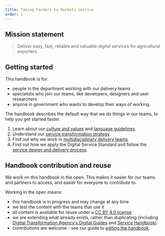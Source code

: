 ```yaml
---
title: Taking Farmers to Markets service
order: 1
---
```


## Mission statement

> Deliver easy, fast, reliable and valuable digital services for agricultural exporters.

## Getting started

This handbook is for:

- people in the department working with our delivery teams
- specialists who join our teams, like developers, designers and user researchers
- anyone in government who wants to develop their ways of working.

The handbook describes the default way that we do things in our teams, to help you get started faster.

1. Learn about our [culture and values](./culture-values/) and [language guidelines](./culture-values/language/).
2. Understand our [service transformation strategy](./strategy/).
3. Find out why we work in [multidisciplinary delivery teams](./teams/).
4. Find out how we apply the Digital Service Standard and follow the [service design and delivery process](./service-design-delivery-process/).

## Handbook contribution and reuse

We work on this handbook in the open. This makes it easier for our teams and partners to access, and easier for everyone to contribute to.

Working in the open means:

- this handbook is in progress and may change at any time
- we test the content with the teams that use it
- all content is available for reuse under a [CC BY 4.0 license](https://creativecommons.org/licenses/by/4.0/)
- we are extending what already exists, rather than duplicating (including [Digital Transformation Agency's Digital Guides](https://guides.service.gov.au/) and [Service Handbook](https://ausdto.github.io/service-handbook/)).
- contributions are welcome - see our guide to [editing the handbook](editing).
